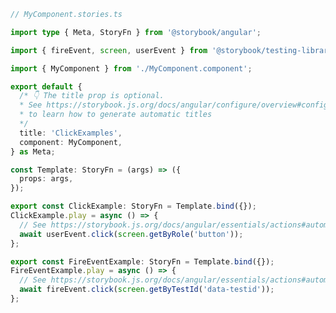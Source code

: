 ```ts
// MyComponent.stories.ts

import type { Meta, StoryFn } from '@storybook/angular';

import { fireEvent, screen, userEvent } from '@storybook/testing-library';

import { MyComponent } from './MyComponent.component';

export default {
  /* 👇 The title prop is optional.
  * See https://storybook.js.org/docs/angular/configure/overview#configure-story-loading
  * to learn how to generate automatic titles
  */
  title: 'ClickExamples',
  component: MyComponent,
} as Meta;

const Template: StoryFn = (args) => ({
  props: args,
});

export const ClickExample: StoryFn = Template.bind({});
ClickExample.play = async () => {
  // See https://storybook.js.org/docs/angular/essentials/actions#automatically-matching-args to learn how to setup logging in the Actions panel
  await userEvent.click(screen.getByRole('button'));
};

export const FireEventExample: StoryFn = Template.bind({});
FireEventExample.play = async () => {
  // See https://storybook.js.org/docs/angular/essentials/actions#automatically-matching-args to learn how to setup logging in the Actions panel
  await fireEvent.click(screen.getByTestId('data-testid'));
};
```